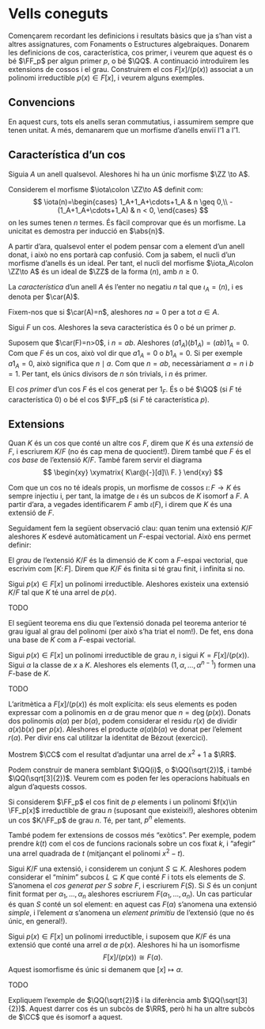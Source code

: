 # Vells coneguts {#pilot}

Començarem recordant les definicions i resultats bàsics que ja s'han vist a altres
assignatures, com Fonaments o Estructures algebraiques. Donarem les definicions de cos,
característica, cos primer, i veurem que aquest és o bé $\FF_p$ per algun primer $p$, o bé $\QQ$.
A continuació introduïrem les extensions de cossos i el grau. Construirem el cos $F[x]/(p(x))$ associat
a un polinomi irreductible $p(x)\in F[x]$, i veurem alguns exemples.

## Convencions

En aquest curs, tots els anells seran commutatius, i assumirem sempre que tenen unitat. A més, demanarem
que un morfisme d'anells enviï l'$1$ a l'$1$.

## Característica d'un cos

::: {.lemma}
Siguia $A$ un anell qualsevol. Aleshores hi ha un únic morfisme $\ZZ \to A$.
:::

::: {.proof}
Considerem el morfisme $\iota\colon \ZZ\to A$ definit com:
$$
\iota(n)=\begin{cases}
1_A+1_A+\cdots+1_A & n \geq 0,\\
-(1_A+1_A+\cdots+1_A) & n < 0,
\end{cases}
$$
on les sumes tenen $n$ termes. És fàcil comprovar que és un morfisme. La unicitat es demostra per inducció en $\abs{n}$.
:::

A partir d'ara, qualsevol enter el podem pensar com a element d'un anell donat, i això no ens portarà cap confusió. Com ja sabem, el nucli d'un morfisme d'anells és un ideal. Per tant, el nucli del morfisme $\iota_A\colon \ZZ\to A$ és un ideal de $\ZZ$ de
la forma $(n)$, amb $n\geq 0$.

::: {.definition name="Característica"}
La *característica* d'un anell $A$ és l'enter no negatiu $n$ tal que $\iota_A = (n)$, i es denota per $\car(A)$.
:::

Fixem-nos que si $\car(A)=n$, aleshores $na = 0$ per a tot $a\in A$.

::: {.proposition #car-primer}
Sigui $F$ un cos. Aleshores la seva característica és $0$ o bé un primer $p$.
:::
::: {.proof}
Suposem que $\car(F)=n>0$, i $n=ab$. Aleshores $(a1_A)(b1_A)=(ab)1_A=0$. Com que $F$ és un cos,
això vol dir que $a1_A=0$ o $b1_A=0$. Si per exemple $a1_A=0$, això significa que $n \mid a$. Com que $n=ab$,
necessàriament $a=n$ i $b=1$. Per tant, els únics divisors de $n$ són trivials, i $n$ és primer.
:::

::: {.definition #cos-primer name="cos primer"}
El *cos primer* d'un cos $F$ és el cos generat per $1_F$. És o bé $\QQ$ (si $F$ té característica $0$) o bé el cos $\FF_p$
(si $F$ té característica $p$).
:::

## Extensions

Quan $K$ és un cos que conté un altre cos $F$, direm que $K$ és una *extensió* de $F$, i escriurem $K/F$ (no és cap mena de quocient!). Direm també que
$F$ és el *cos base* de l'extensió $K/F$. També farem servir
el diagrama
$$
\begin{xy}
\xymatrix{
  K\ar@{-}[d]\\
  F.
}
\end{xy}
$$

Com que un cos no té ideals propis, un morfisme de cossos $\iota\colon F\to K$ és sempre injectiu i, per tant, la
imatge de $\iota$ és un subcos de $K$ isomorf a $F$. A partir d'ara, a vegades identificarem $F$ amb $\iota(F)$, i direm
que $K$ és una extensió de $F$.

Seguidament fem la següent observació clau: quan tenim una extensió $K/F$ aleshores $K$ esdevé automàticament un $F$-espai vectorial. Això
ens permet definir:

::: {.definition #grau-ext name="grau d'una extensió"}
El *grau* de l'extensió $K/F$ és la dimensió de $K$ com a $F$-espai vectorial, que escrivim com $[K\colon F]$. Direm que $K/F$ és finita si té grau finit,
i infinita si no.
:::

::: {.theorem #ext-arrel name="adjunció d'arrels"}
Sigui $p(x)\in F[x]$ un polinomi irreductible. Aleshores existeix una extensió $K/F$ tal que $K$ té una arrel de $p(x)$.
:::
::: {.proof}
TODO
:::

El següent teorema ens diu que l'extensió donada pel teorema anterior té grau igual al grau del polinomi (per això s'ha triat
el nom!). De fet, ens dona una base de $K$ com a $F$-espai vectorial.

::: {.theorem #ext-arrel-base}
Sigui $p(x)\in F[x]$ un polinomi irreductible de grau $n$, i sigui $K=F[x]/(p(x))$. Sigui $\alpha$ la classe de $x$ a $K$.
Aleshores els elements $(1,\alpha,\ldots,\alpha^{n-1})$ formen una $F$-base de $K$.
:::
::: {.proof}
TODO
:::

L'aritmètica a $F[x]/(p(x))$ és molt explícita: els seus elements es poden expressar com a polinomis en $\alpha$ de grau
menor que $n=\deg(p(x))$. Donats dos polinomis $a(\alpha)$ per $b(\alpha)$, podem considerar
el residu $r(x)$ de dividir $a(x)b(x)$ per $p(x)$. Aleshores el producte $a(\alpha)b(\alpha)$ ve donat per l'element $r(\alpha)$.
Per divir ens cal utilitzar la identitat de Bézout (exercici).

::: {.example}
Mostrem $\CC$ com el resultat d'adjuntar una arrel de $x^2+1$ a $\RR$.
:::

::: {.example}
Podem construir de manera semblant $\QQ(i)$, o $\QQ(\sqrt{2})$, i també $\QQ(\sqrt[3]{2})$. Veurem com es
poden fer les operacions habituals en algun d'aquests cossos.
:::

::: {.example}
Si considerem $\FF_p$ el cos finit de $p$ elements i un polinomi $f(x)\in \FF_p[x]$ irreductible de grau $n$
(suposant que existeixi!), aleshores obtenim un cos $K/\FF_p$ de grau $n$. Té, per tant, $p^n$ elements.
:::

::: {.example}
També podem fer extensions de cossos més "exòtics". Per exemple, podem prendre $k(t)$ com el cos de funcions
racionals sobre un cos fixat $k$, i "afegir" una arrel quadrada de $t$ (mitjançant el polinomi $x^2-t$).
:::

Sigui $K/F$ una extensió, i considerem un conjunt $S\subseteq K$. Aleshores podem considerar el "mínim" subcos $L\subseteq K$
que conté $F$ i tots els elements de $S$. S'anomena el *cos generat per $S$ sobre $F$*, i escriurem $F(S)$. Si $S$ és un
conjunt finit format per $\alpha_1,\ldots,\alpha_n$ aleshores escriurem $F(\alpha_1,\ldots,\alpha_n)$. Un cas particular
és quan $S$ conté un sol element: en aquest cas $F(\alpha)$ s'anomena una extensió *simple*, i l'element $\alpha$ s'anomena
un *element primitiu* de l'extensió (que no és únic, en general!).

::: {.theorem #ext-simple name="extensió simple"}
Sigui $p(x)\in F[x]$ un polinomi irreductible, i suposem que $K/F$ és una extensió que conté una arrel $\alpha$ de $p(x)$.
Aleshores hi ha un isomorfisme $$F[x]/(p(x))\cong F(\alpha).$$
Aquest isomorfisme és únic si demanem que $[x]\mapsto \alpha$.
:::
::: {.proof}
TODO
:::

::: {.example}
Expliquem l'exemple de $\QQ(\sqrt{2})$ i la diferència amb $\QQ(\sqrt[3]{2})$. Aquest darrer cos és un subcòs de $\RR$, però hi ha
un altre subcòs de $\CC$ que és isomorf a aquest.
:::